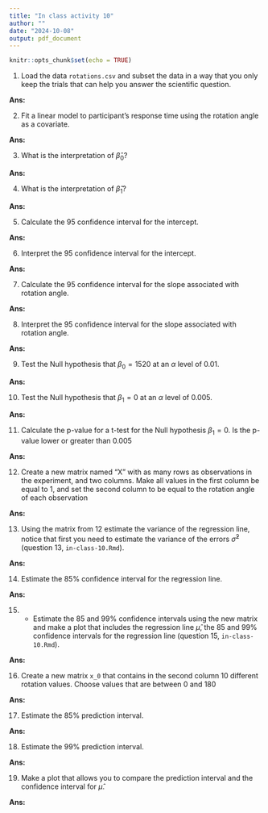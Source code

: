 ```yaml
---
title: "In class activity 10"
author: ""
date: "2024-10-08"
output: pdf_document
---
```


```r
knitr::opts_chunk$set(echo = TRUE)
```

1. Load the data `rotations.csv` and subset the data in a way that you only keep
the trials that can help you answer the scientific question.

**Ans:**

2. Fit a linear model to participant's response time using the rotation angle 
as a covariate.

**Ans:**

3. What is the interpretation of $\hat\beta_0$?

**Ans:**

4. What is the interpretation of $\hat\beta_1$?

**Ans:**

5. Calculate the $95%$ confidence interval for the intercept.

**Ans:**

6. Interpret the $95%$ confidence interval for the intercept.

**Ans:**

7. Calculate the $95%$ confidence interval for the slope associated with 
rotation angle.

**Ans:**

8. Interpret the $95%$ confidence interval for the slope associated with 
rotation angle.

**Ans:**

9. Test the Null hypothesis that $\beta_0 = 1520$ at an $\alpha$ level of 
$0.01$.

**Ans:**

10. Test the Null hypothesis that $\beta_1 = 0$ at an $\alpha$ level of 
$0.005$.

**Ans:**

11. Calculate the p-value for a t-test for the Null hypothesis $\beta_1 = 0$. Is
the p-value lower or greater than $0.005$

**Ans:**

12. Create a new matrix named "X" with as many rows as observations in the 
experiment, and two columns. Make all values in the first column be equal to 1, 
and set the second column to be equal to the rotation angle of each observation

**Ans:**

13. Using the matrix from 12 estimate the variance of the regression line, 
notice that first you need to estimate the variance of the errors 
$\hat\sigma^2$ (question 13, `in-class-10.Rmd`).

**Ans:**

14. Estimate the $85\%$ confidence interval for the regression line.

**Ans:**

15. - Estimate the $85$ and $99\%$ confidence intervals using the new matrix and 
make a plot that includes the regression line $\hat\mu$, the $85$ and $99\%$ 
confidence intervals for the regression line (question 15, `in-class-10.Rmd`).

**Ans:**

16. Create a new matrix `x_0` that contains in the second column 10 different 
rotation values. Choose values that are between 0 and 180

**Ans:**

17. Estimate the $85\%$ prediction interval.

**Ans:**

18. Estimate the $99\%$ prediction interval.

**Ans:**

19. Make a plot that allows you to compare the prediction interval and the 
confidence interval for $\hat\mu$.

**Ans:**







